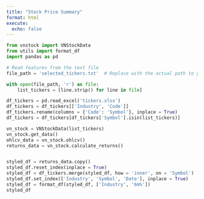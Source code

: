 ```yaml
---
title: "Stock Price Summary"
format: html
execute:
  echo: false
---
```


```python
from vnstock import VNStockData
from utils import format_df
import pandas as pd
```
```python
# Read features from the text file
file_path = 'selected_tickers.txt'  # Replace with the actual path to your file

with open(file_path, 'r') as file:
    list_tickers = [line.strip() for line in file]

```

```python
df_tickers = pd.read_excel('tickers.xlsx')
df_tickers = df_tickers[['Industry', 'Code']]
df_tickers.rename(columns = {'Code': 'Symbol'}, inplace = True)
df_tickers = df_tickers[df_tickers['Symbol'].isin(list_tickers)]
```


```python
vn_stock = VNStockData(list_tickers)
vn_stock.get_data()
ohlcv_data = vn_stock.ohlcv()
returns_data = vn_stock.calculate_returns()
```

```python

```

```python
styled_df = returns_data.copy()
styled_df.reset_index(inplace = True)
styled_df = df_tickers.merge(styled_df, how = 'inner', on = 'Symbol')
styled_df.set_index(['Industry', 'Symbol', 'Date'], inplace = True)
styled_df = format_df(styled_df, ['Industry', '6m%'])
styled_df
```









